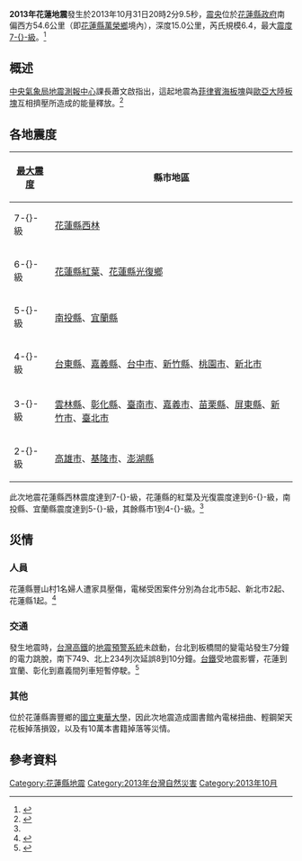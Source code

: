 {{refimprove|time=2016-10-10T03:06:24+00:00}}
{{noteTA |G1=Earthquake}}
{{UTC+8}}
{{Infobox earthquake
|image= 
|caption= 
| map = {{Location map+ | Taiwan
 |places =
{{Location map~|Taiwan|lat=23.57|long=121.35|mark=Bullseye1.png|marksize=40}}
 | relief = yes
 | width = 250
 | float = center
 | caption = }}
| title = 2013年花蓮地震
| date = {{Start date|2013|10|31}}
| origintime = 20:02:9.5（[[國家標準時間|國家標準時間]]）
| location = {{coord|23.57|||N|121.35|||E|region:IR_type:event|display=inline,title}}
| magnitude = [[芮氏規模|芮氏規模]]6.4
| depth =  {{convert|15.0|km}}
| intensity = 7-{}-級（[[交通部中央氣象局地震震度分級|中央氣象局地震震度分級]]）<ref name="cwbreport"/>
| countries affected = 全[[臺灣|臺灣]]皆有震感
| casualties = 1人受傷
}}
'''2013年花蓮地震'''發生於2013年10月31日20時2分9.5秒，[[震央|震央]]位於[[花蓮縣政府|花蓮縣政府]]南偏西方54.6公里（即[[花蓮縣|花蓮縣]][[萬榮鄉|萬榮鄉]]境內），深度15.0公里，芮氏規模6.4，最大[[震度7級|震度7-{}-級]]。<ref name="cwbreport">{{Cite web |url = http://scweb.cwb.gov.tw/GraphicContent.aspx?ItemId=49&fileString=2013103120020964121 |title = 中央氣象局地震報告 |publisher = 中央氣象局地震測報中心 |language = zh-tw |accessdate = 2016-10-10 |archive-date = 2020-11-02 |archive-url = https://web.archive.org/web/20201102033146/http://scweb.cwb.gov.tw/GraphicContent.aspx?ItemId=49&fileString=2013103120020964121 |dead-url = yes }}</ref>

== 概述 ==
[[中央氣象局地震測報中心|中央氣象局地震測報中心]]課長蕭文啟指出，這起地震為[[菲律賓海板塊|菲律賓海板塊]]與[[歐亞大陸板塊|歐亞大陸板塊]]互相擠壓所造成的能量釋放。<ref>{{cite news |author =  |title = 瑞穗6.3地震 |url = http://www.chinatimes.com/realtimenews/20131031004491-260401 |work = 中時電子報 |date = 2013-10-31 |accessdate = 2016-10-10 |language = zh-tw |archive-date = 2020-08-05 |archive-url = https://web.archive.org/web/20200805065435/https://www.chinatimes.com/realtimenews/20131031004491-260401 |dead-url = no }}</ref>

== 各地震度 ==
{| class="wikitable" align="mid"
|-
! [[交通部中央氣象局地震震度分級|最大震度]] !! 縣市地區
|-
| 7-{}-級 || [[花蓮縣|花蓮縣]][[萬榮鄉|西林]]
|-
| 6-{}-級 || [[花蓮縣|花蓮縣]][[萬榮鄉|紅葉]]、[[花蓮縣|花蓮縣]][[光復鄉|光復鄉]]
|-
| 5-{}-級 || [[南投縣|南投縣]]、[[宜蘭縣|宜蘭縣]]
|-
| 4-{}-級 || [[台東縣|台東縣]]、[[嘉義縣|嘉義縣]]、[[台中市|台中市]]、[[新竹縣|新竹縣]]、[[桃園市|桃園市]]、[[新北市|新北市]]
|-
| 3-{}-級 || [[雲林縣|雲林縣]]、[[彰化縣|彰化縣]]、[[臺南市|臺南市]]、[[嘉義市|嘉義市]]、[[苗栗縣|苗栗縣]]、[[屏東縣|屏東縣]]、[[新竹市|新竹市]]、[[臺北市|臺北市]]
|-
| 2-{}-級 || [[高雄市|高雄市]]、[[基隆市|基隆市]]、[[澎湖縣|澎湖縣]]
|}
此次地震花蓮縣西林震度達到7-{}-級，花蓮縣的紅葉及光復震度達到6-{}-級，南投縣、宜蘭縣震度達到5-{}-級，其餘縣市1到4-{}-級。<ref name="cwbreport"/>

== 災情 ==
===人員===
花蓮縣豐山村1名婦人遭家具壓傷，電梯受困案件分別為台北市5起、新北市2起、花蓮縣1起。<ref>{{cite news |author = 葉書宏、王揚傑、曾百村、胡欣男 |title = 花蓮強震 高鐵跳電7分鐘 |url = http://www.chinatimes.com/newspapers/20131101000815-260102 |work = 中國時報 |date = 2013-11-01 |accessdate = 2016-10-10 |language = zh-tw |archive-date = 2020-08-05 |archive-url = https://web.archive.org/web/20200805065422/https://www.chinatimes.com/newspapers/20131101000815-260102 |dead-url = no }}</ref>

===交通===
發生地震時，[[台灣高鐵|台灣高鐵]]的[[地震預警系統|地震預警系統]]未啟動，台北到板橋間的變電站發生7分鐘的電力跳脫，南下749、北上234列次延誤8到10分鐘。[[台鐵|台鐵]]受地震影響，花蓮到宜蘭、彰化到嘉義間列車短暫停駛。<ref>{{cite news |author = 汪淑芬 |title = 花蓮強震 高鐵跳電7分鐘 |url = http://www.cna.com.tw/news/firstnews/201310310063-1.aspx |work = 中央社 |date = 2013-10-31 |accessdate = 2016-10-10 |language = zh-tw |archive-date = 2017-03-09 |archive-url = https://web.archive.org/web/20170309112543/http://www.cna.com.tw/news/firstnews/201310310063-1.aspx |dead-url = no }}</ref>

===其他===
位於花蓮縣壽豐鄉的[[國立東華大學|國立東華大學]]，因此次地震造成圖書館內電梯扭曲、輕鋼架天花板掉落損毀，以及有10萬本書籍掉落等災情。

==參考資料==
{{reflist}}

{{臺灣地震}}
{{2013年地震}}

[[Category:花蓮縣地震|Category:花蓮縣地震]]
[[Category:2013年台灣自然災害|Category:2013年台灣自然災害]]
[[Category:2013年10月|Category:2013年10月]]